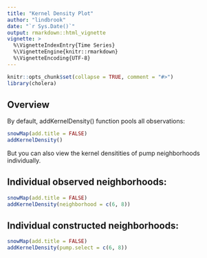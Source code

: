 ```yaml
---
title: "Kernel Density Plot"
author: "lindbrook"
date: "`r Sys.Date()`"
output: rmarkdown::html_vignette
vignette: >
  %\VignetteIndexEntry{Time Series}
  %\VignetteEngine{knitr::rmarkdown}
  %\VignetteEncoding{UTF-8}
---
```


```r
knitr::opts_chunk$set(collapse = TRUE, comment = "#>")
library(cholera)
```

## Overview

By default, addKernelDensity() function pools all observations:

```r
snowMap(add.title = FALSE)
addKernelDensity()
```

But you can also view the kernel densitities of pump neighborhoods individually.

## Individual observed neighborhoods:

```r
snowMap(add.title = FALSE)
addKernelDensity(neighborhood = c(6, 8))
```

## Individual constructed neighborhoods:

```r
snowMap(add.title = FALSE)
addKernelDensity(pump.select = c(6, 8))
```

